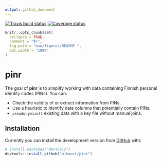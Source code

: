 ```yaml
---
output: github_document
---
```


<!-- README.md is generated from README.Rmd. Please edit that file -->
[![Travis build status](https://travis-ci.org/mikmart/pinr.svg?branch=master)](https://travis-ci.org/mikmart/pinr)
[![Coverage status](https://codecov.io/gh/mikmart/pinr/branch/master/graph/badge.svg)](https://codecov.io/github/mikmart/pinr?branch=master)

```r
knitr::opts_chunk$set(
  collapse = TRUE,
  comment = "#>",
  fig.path = "man/figures/README-",
  out.width = "100%"
)
```
# pinr

The goal of **pinr** is to simplify working with data containing Finnish
personal identity codes (PINs). You can:

  * Check the validity of or extract information from PINs.
  * Use a heuristic to identify data columns that potentially contain PINs.
  * `pseudonymize()` existing data with a key file without manual joins.

## Installation

Currently you can install the development version from [GitHub](https://github.com/) with:

``` r
# install.packages("devtools")
devtools::install_github("mikmart/pinr")
```
